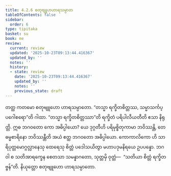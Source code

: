 ```yaml
---
title: 4.2.6 စတုဗျူဟဟာရသမ္ပာတ
tableOfContents: false
sidebar:
  order: 6
type: tipitaka
basket: su
book: ne
review:
  current: review
  updated: '2025-10-23T09:13:44.416367'
  updated_by: ''
  notes: ''
  history:
  - state: review
    date: '2025-10-23T09:13:44.416367'
    updated_by: ''
    notes: ''
    previous_state: draft
---
```



<ReviewStatus review={frontmatter.review} showDetails={true} />

<HypothesisAnnotation frontmatter={frontmatter} />

<DynamicBreadcrumb />

<Division number="68" book="ne" e="ch" v="27" p="86">

<Paragraph number="506" book="ne">
တတ္ထ ကတမော စတုဗျူဟော ဟာရသမ္ပာတော.
</Paragraph>

<Paragraph number="507" book="ne">
“တသ္မာ ရက္ခိတစိတ္တဿ, သမ္မာသင်္ကပ္ပဂေါစရော”တိ ဂါထာ. “တသ္မာ ရက္ခိတစိတ္တဿာ”တိ ရက္ခိတံ ပရိပါလီယတီတိ ဧသာ နိရုတ္တိ. ဣဓ ဘဂဝတော ကော အဓိပ္ပါယော? ယေ ဒုဂ္ဂတီဟိ ပရိမုစ္စိတုကာမာ ဘဝိဿန္တိ, တေ ဓမ္မစာရိနော ဘဝိဿန္တီတိ အယံ ဧတ္ထ ဘဂဝတော အဓိပ္ပါယော. ကောကာလိကော ဟိ သာရိပုတ္တမောဂ္ဂလ္လာနေသု ထေရေသု စိတ္တံ ပဒေါသယိတွာ မဟာပဒုမနိရယေ ဥပပန္နော. ဘဂဝါ စ သတိအာရက္ခေန စေတသာ သမန္နာဂတော, သုတ္တမှိ ဝုတ္တံ—  “သတိယာ စိတ္တံ ရက္ခိတဗ္ဗန်”တိ.

</Paragraph>
</Division>

<Paragraph number="508" type="center" book="ne">
နိယုတ္တော စတုဗျူဟော ဟာရသမ္ပာတော.
</Paragraph>